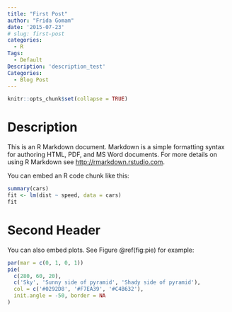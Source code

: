 ```yaml
---
title: "First Post"
author: "Frida Gomam"
date: '2015-07-23'
# slug: first-post
categories:
  - R
Tags:
  - Default
Description: 'description_test'
Categories:
  - Blog Post 
---
```


```r
knitr::opts_chunk$set(collapse = TRUE)
```

# Description


This is an R Markdown document. Markdown is a simple formatting syntax for authoring HTML, PDF, and MS Word documents. For more details on using R Markdown see <http://rmarkdown.rstudio.com>.

You can embed an R code chunk like this:

```r
summary(cars)
fit <- lm(dist ~ speed, data = cars)
fit
```

# Second Header

You can also embed plots. See Figure \@ref(fig:pie) for example:

```r
par(mar = c(0, 1, 0, 1))
pie(
  c(280, 60, 20),
  c('Sky', 'Sunny side of pyramid', 'Shady side of pyramid'),
  col = c('#0292D8', '#F7EA39', '#C4B632'),
  init.angle = -50, border = NA
)
```